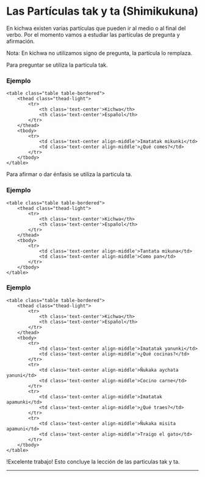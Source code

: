 
# Las Partículas tak y ta (Shimikukuna)


En kichwa existen varias partículas que pueden ir al medio o al final del verbo. 
Por el momento vamos a estudiar las partículas de pregunta y afirmación. 

Nota: En kichwa no utilizamos signo de pregunta, la partícula lo remplaza.

Para preguntar se utiliza la particula tak.

### Ejemplo

    <table class="table table-bordered">
        <thead class="thead-light">
            <tr>
                <th class='text-center'>Kichwa</th>
                <th class='text-center'>Español</th>                               
            </tr>
        </thead>
        <tbody>
            <tr>
                <td class='text-center align-middle'>Imatatak mikunki</td>
                <td class='text-center align-middle'>¿Qué comes?</td>                              
            </tr>                    
        </tbody>
    </table>

Para afirmar o dar énfasis se utiliza la particula ta.

### Ejemplo

    <table class="table table-bordered">
        <thead class="thead-light">
            <tr>
                <th class='text-center'>Kichwa</th>
                <th class='text-center'>Español</th>                               
            </tr>
        </thead>
        <tbody>
            <tr>
                <td class='text-center align-middle'>Tantata mikuna</td>
                <td class='text-center align-middle'>Como pan</td>                              
            </tr>                    
        </tbody>
    </table>

### Ejemplo

    <table class="table table-bordered">
        <thead class="thead-light">
            <tr>
                <th class='text-center'>Kichwa</th>
                <th class='text-center'>Español</th>                               
            </tr>
        </thead>
        <tbody>
            <tr>
                <td class='text-center align-middle'>Imatatak yanunki</td>
                <td class='text-center align-middle'>¿Qué cocinas?</td>                              
            </tr>
            <tr>
                <td class='text-center align-middle'>Ñukaka aychata yanuni</td>
                <td class='text-center align-middle'>Cocino carne</td>                              
            </tr>
            <tr>
                <td class='text-center align-middle'>Imatatak apamunki</td>
                <td class='text-center align-middle'>¿Qué traes?</td>                              
            </tr>
            <tr>
                <td class='text-center align-middle'>Ñukaka misita apamuni</td>
                <td class='text-center align-middle'>Traigo el gato</td>                              
            </tr>                       
        </tbody>
    </table>

!Excelente trabajo! Esto concluye la lección de las particulas tak y ta.

<hr />
<MiniTestForm lecture="grammar-3" />